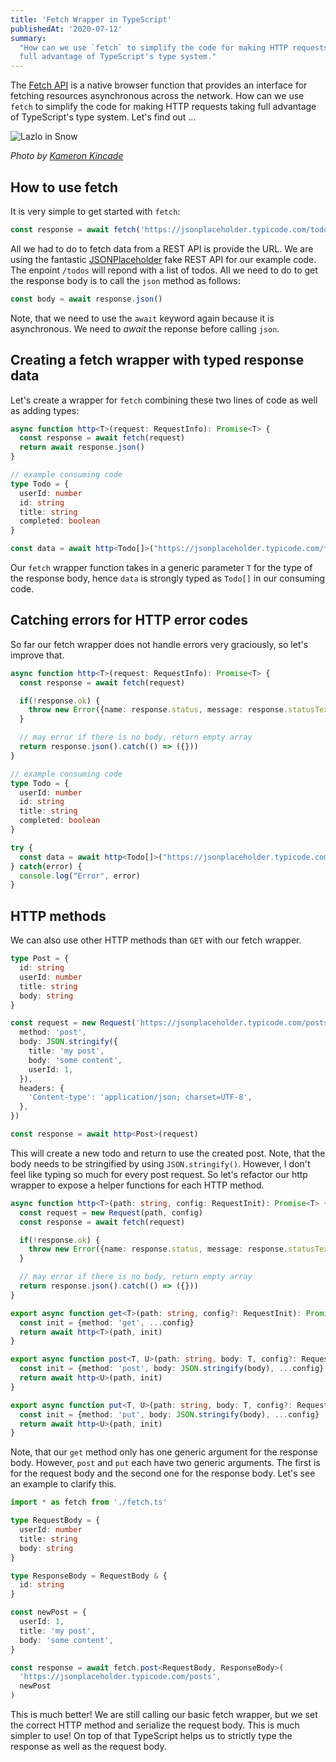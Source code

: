 ```yaml
---
title: 'Fetch Wrapper in TypeScript'
publishedAt: '2020-07-12'
summary:
  "How can we use `fetch` to simplify the code for making HTTP requests taking
  full advantage of TypeScript's type system."
---
```


The [Fetch API](https://developer.mozilla.org/en-US/docs/Web/API/Fetch_API) is a
native browser function that provides an interface for fetching resources
asynchronous across the network. How can we use `fetch` to simplify the code for
making HTTP requests taking full advantage of TypeScript's type system. Let's
find out ...

<Image
  src="/static/img/typescript-fetch-wrapper/kameron-kincade-lazlo-in-snow-unsplash.jpg"
  height={675}
  width={1200}
  priority={true}
  alt="Lazlo in Snow"
/>

_Photo by [Kameron Kincade](https://unsplash.com/@kkincade)_

## How to use fetch

It is very simple to get started with `fetch`:

```js
const response = await fetch('https://jsonplaceholder.typicode.com/todos')
```

All we had to do to fetch data from a REST API is provide the URL. We are using
the fantastic [JSONPlaceholder](https://jsonplaceholder.typicode.com/) fake REST
API for our example code. The enpoint `/todos` will repond with a list of todos.
All we need to do to get the response body is to call the `json` method as
follows:

```js
const body = await response.json()
```

Note, that we need to use the `await` keyword again because it is asynchronous.
We need to _await_ the reponse before calling `json`.

## Creating a fetch wrapper with typed response data

Let's create a wrapper for `fetch` combining these two lines of code as well as
adding types:

```ts:fetch.ts
async function http<T>(request: RequestInfo): Promise<T> {
  const response = await fetch(request)
  return await response.json()
}

// example consuming code
type Todo = {
  userId: number
  id: string
  title: string
  completed: boolean
}

const data = await http<Todo[]>("https://jsonplaceholder.typicode.com/todos")
```

Our `fetch` wrapper function takes in a generic parameter `T` for the type of
the response body, hence `data` is strongly typed as `Todo[]` in our consuming
code.

## Catching errors for HTTP error codes

So far our fetch wrapper does not handle errors very graciously, so let's
improve that.

```ts:fetch.ts
async function http<T>(request: RequestInfo): Promise<T> {
  const response = await fetch(request)

  if(!response.ok) {
    throw new Error({name: response.status, message: response.statusText})
  }

  // may error if there is no body, return empty array
  return response.json().catch(() => ({}))
}

// example consuming code
type Todo = {
  userId: number
  id: string
  title: string
  completed: boolean
}

try {
  const data = await http<Todo[]>("https://jsonplaceholder.typicode.com/todos")
} catch(error) {
  console.log("Error", error)
}
```

## HTTP methods

We can also use other HTTP methods than `GET` with our fetch wrapper.

```ts
type Post = {
  id: string
  userId: number
  title: string
  body: string
}

const request = new Request('https://jsonplaceholder.typicode.com/posts', {
  method: 'post',
  body: JSON.stringify({
    title: 'my post',
    body: 'some content',
    userId: 1,
  }),
  headers: {
    'Content-type': 'application/json; charset=UTF-8',
  },
})

const response = await http<Post>(request)
```

This will create a new todo and return to use the created post. Note, that the
body needs to be stringified by using `JSON.stringify()`. However, I don't feel
like typing so much for every post request. So let's refactor our http wrapper
to expose a helper functions for each HTTP method.

```ts:fetch.ts
async function http<T>(path: string, config: RequestInit): Promise<T> {
  const request = new Request(path, config)
  const response = await fetch(request)

  if(!response.ok) {
    throw new Error({name: response.status, message: response.statusText})
  }

  // may error if there is no body, return empty array
  return response.json().catch(() => ({}))
}

export async function get<T>(path: string, config?: RequestInit): Promise<T> {
  const init = {method: 'get', ...config}
  return await http<T>(path, init)
}

export async function post<T, U>(path: string, body: T, config?: RequestInit): Promise<U> {
  const init = {method: 'post', body: JSON.stringify(body), ...config}
  return await http<U>(path, init)
}

export async function put<T, U>(path: string, body: T, config?: RequestInit): Promise<U> {
  const init = {method: 'put', body: JSON.stringify(body), ...config}
  return await http<U>(path, init)
}
```

Note, that our `get` method only has one generic argument for the response body.
However, `post` and `put` each have two generic arguments. The first is for the
request body and the second one for the response body. Let's see an example to
clarify this.

```ts
import * as fetch from './fetch.ts'

type RequestBody = {
  userId: number
  title: string
  body: string
}

type ResponseBody = RequestBody & {
  id: string
}

const newPost = {
  userId: 1,
  title: 'my post',
  body: 'some content',
}

const response = await fetch.post<RequestBody, ResponseBody>(
  'https://jsonplaceholder.typicode.com/posts',
  newPost
)
```

This is much better! We are still calling our basic fetch wrapper, but we set
the correct HTTP method and serialize the request body. This is much simpler to
use! On top of that TypeScript helps us to strictly type the response as well as
the request body.
